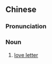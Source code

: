 ==Chinese==
{{zh-forms}}

===Pronunciation===
{{zh-pron
|mn=qz,xm,tw:chêng-phoe/zz:chêng-phe
|cat=n
}}

===Noun===
{{zh-noun}}

# {{lb|zh|Min Nan}} [[love letter]] {{zh-mw|張}}
#: {{zh-x|阿媽\阿嬤 毋\不{m̄} 捌字\識{bat-}字{lī}，但是 有{ū} 一 張 情批 寫 予\乎{hō͘} 伊。|Grandma is illiterate, but there is a '''love letter''' written to her.|MN|ref={{w2|zh|黃乙玲}}, {{lang|zh|無字的情批}}}}